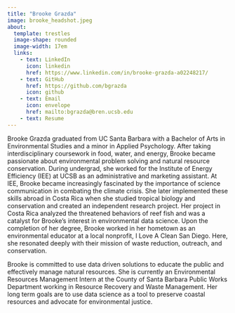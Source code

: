 ```yaml
---
title: "Brooke Grazda"
image: brooke_headshot.jpeg
about: 
  template: trestles
  image-shape: rounded
  image-width: 17em
  links:
    - text: LinkedIn
      icon: linkedin
      href: https://www.linkedin.com/in/brooke-grazda-a02248217/
    - text: GitHub
      href: https://github.com/bgrazda
      icon: github
    - text: Email
      icon: envelope
      href: mailto:bgrazda@bren.ucsb.edu
    - text: Resume
---    
```



Brooke Grazda graduated from UC Santa Barbara with a Bachelor of Arts in Environmental Studies and a minor in Applied Psychology. After taking interdisciplinary coursework in food, water, and energy, Brooke became passionate about environmental problem solving and natural resource conservation. During undergrad, she worked for the Institute of Energy Efficiency (IEE) at UCSB as an administrative and marketing assistant. At IEE, Brooke became increasingly fascinated by the importance of science communication in combating the climate crisis. She later implemented these skills abroad in Costa Rica when she studied tropical biology and conservation and created an independent research project. Her project in Costa Rica analyzed the threatened behaviors of reef fish and was a catalyst for Brooke’s interest in environmental data science. Upon the completion of her degree, Brooke worked in her hometown as an environmental educator at a local nonprofit, I Love A Clean San Diego. Here, she resonated deeply with their mission of waste reduction, outreach, and conservation. 

Brooke is committed to use data driven solutions to educate the public and effectively manage natural resources. She is currently an Environmental Resources Management Intern at the County of Santa Barbara Public Works Department working in Resource Recovery and Waste Management. Her long term goals are to use data science as a tool to preserve coastal resources and advocate for environmental justice.
